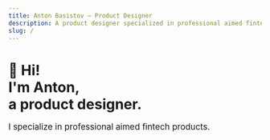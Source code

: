 ```yaml
---
title: Anton Basistov — Product Designer
description: A product designer specialized in professional aimed fintech products.
slug: /
---
```




#  👋 Hi!<br/>I'm Anton,<br/>a product designer.

<big>
  I specialize in professional aimed fintech products.
</big>

<Cards />